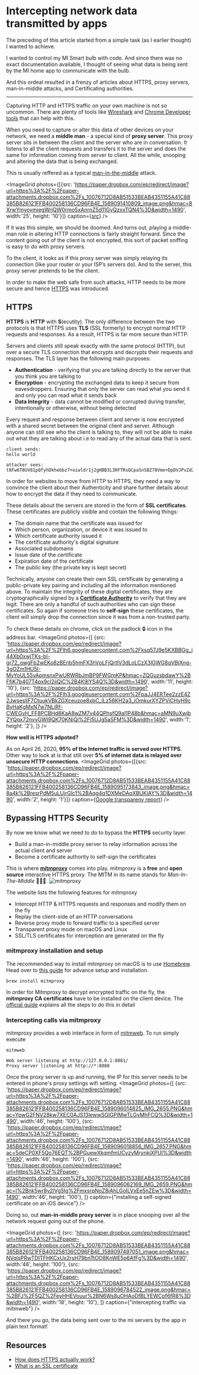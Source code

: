 


# Intercepting network data transmitted by apps

The preceding of this article started from a simple task (as I earlier thought) I wanted to achieve.

I wanted to control my MI Smart bulb with code. And since there was no exact documentation available, I thought of seeing what data is being sent by the MI home app to communicate with the bulb.

And this ordeal resulted in a frenzy of articles about HTTPS, proxy servers, man-in-middle attacks, and Certificating authorities.

---

Capturing HTTP and HTTPS traffic on your own machine is not so uncommon. There are plenty of tools like [Wireshark](https://www.wireshark.org/) and [Chrome Developer tools](https://developers.google.com/web/tools/chrome-devtools) that can help with this.

When you need to capture or alter this data of other devices on your network, we need a **middle man** - a special kind of **proxy server**.
This proxy server sits in between the client and the server who are in conversation.
It listens to all the client requests and transfers it to the server and does the same for information coming from server to client. All the while, snooping and altering the data that is being exchanged.

This is usually reffered as a typical [man-in-the-middle](https://www.cloudflare.com/learning/security/threats/man-in-the-middle-attack/) attack.

<ImageGrid
photos={[{src: 'https://paper.dropbox.com/ep/redirect/image?url=https%3A%2F%2Fpaper-attachments.dropbox.com%2Fs_10076712D8AB51533BEAB4351155A41C88385B826121FFB400258136CD96FB4E_1589091410809_image.png&hmac=8XrwYmyoymiegWrjQW0rmo5xAnrnZ5d11GyQzxxTQN4%3D&width=1490', width:'25', height: '10'}]}
caption={<a href="https://www.cloudflare.com/learning/security/threats/man-in-the-middle-attack/">src</a>}
/>

If it was this simple, we should be doomed. And turns out, playing a middle-man role in altering HTTP connections is fairly straight forward. Since the content going out of the client is not encrypted, this sort of packet sniffing is easy to do with proxy servers.

To the client, it looks as if this proxy server was simply relaying its connection (like your router or your ISP’s servers do). And to the server, this proxy server pretends to be the client.

In order to make the web safe from such attacks, HTTP needs to be more secure and hence [HTTPS](https://www.cloudflare.com/learning/ssl/what-is-https/) was introduced.

## HTTPS

**HTTPS** is **HTTP** with **S**(ecutity). The only difference between the two protocols is that HTTPS uses **TLS** (SSL formerly) to encrypt normal HTTP requests and responses. As a result, HTTPS is far more secure than HTTP.

Servers and clients still speak exactly with the same protocol (HTTP), but over a secure TLS connection that encrypts and decrypts their requests and responses. The TLS layer has the following main purposes:

-   **Authentication** - verifying that you are talking directly to the server that you think you are talking to
-   **Encryption** - encrypting the exchanged data to keep it secure from eavesdroppers. Ensuring that only the server can read what you send it and only you can read what it sends back
-   **Data Integrity** - data cannot be modified or corrupted during transfer, intentionally or otherwise, without being detected

Every request and response between client and server is now encrypted with a shared secret between the original client and server. Although anyone can still see who the client is talking to, they will not be able to make out what they are talking about i.e to read any of the actual data that is sent.

```
client sends:
hello world

attacker sees:
t8Fw6T8UV81pQfyhDkhebbz7+oiwldr1j2gHBB3L3RFTRsQCpaSnSBZ78Vme+DpDVJPvZdZUZHpzbbcqmSW1+3xXGsERHg9YDmpYk0VVDiRvw1H5miNieJeJ/FNUjgH0BmVRWII6+T4MnDwmCMZUI/orxP3HGwYCSIvyzS3MpmmSe4iaWKCOHQ==
```

In order for websites to move from HTTP to HTTPS, they need a way to convince the client about their Authenticity and share further details about how to encrypt the data if they need to communicate.

These details about the servers are stored in the form of **SSL certificates**. These certificates are publicly visible and contain the following things:

-   The domain name that the certificate was issued for
-   Which person, organization, or device it was issued to
-   Which certificate authority issued it
-   The certificate authority's digital signature
-   Associated subdomains
-   Issue date of the certificate
-   Expiration date of the certificate
-   The public key (the private key is kept secret)

Technically, anyone can create their own SSL certificate by generating a public-private key pairing and including all the information mentioned above.
To maintain the integrity of these digital certificates, they are cryptographically signed by a **[Certificate Authority](https://en.wikipedia.org/wiki/Certificate_authority)** to verify that they are legit. There are only a handful of such authorities who can sign these certificates.
So again if someone tries to **self-sign** these certificates, the client will simply drop the connection since it was from a non-trusted party.

To check these details on chrome, click on the padlock 🔒 icon in the address bar.
<ImageGrid
photos={[
{src: 'https://paper.dropbox.com/ep/redirect/image?url=https%3A%2F%2Flh6.googleusercontent.com%2Fksq57J9e5KXBBGg_j44Xb0xwjTKs-bl-gr72_gwgFb2wEKo8zBEnb5hmFX3hVpLFjQrtIV3dLoLCzX3lGWG8qVBjXng-3gOZm1HU5I-MyYoUL55vApmsnxPwURWRbJmBP9FWGmKP&hmac=ZQGuzsbdawY%2BFfjK7b407T4px9cl2iiQiC%2B4K9jYS4Q%3D&width=1490', width:'11', height: '10'},
{src: 'https://paper.dropbox.com/ep/redirect/image?url=https%3A%2F%2Flh3.googleusercontent.com%2FpaJJ4ERTee2zzE4Z2JwsesliF7CtuukVBkZGXceuzoe8xbC_ILz56KH2a3_iOmkurXYZPViCHyH9cByHaKgMxN7w7NLiRf-CWEGvH_FF8PCBHd8KaA8wZM7y44QPhsfQ9al1P48b&hmac=aMN9uXwjbZYQqx72nvyGWI9QK70KNiQj%2Fj5UJg5aSFM%3D&width=1490', width:'1', height: '2'},
]}
/>

**How well is HTTPS adpoted?**

As on April 26, 2020, **95% of the Internet traffic is served over HTTPS**. Other way to look at is that still over **5% of internet data is relayed over unsecure HTTP connections**.
<ImageGrid
photos={[{src: 'https://paper.dropbox.com/ep/redirect/image?url=https%3A%2F%2Fpaper-attachments.dropbox.com%2Fs_10076712D8AB51533BEAB4351155A41C88385B826121FFB400258136CD96FB4E_1589095173843_image.png&hmac=8a4k%2BresrPdM5uLUjrGlc1%2BAqg4q1DXMeDAqXBUKiAY%3D&width=1490', width:'2', height: '1'}]}
caption={<a href="https://transparencyreport.google.com/https/overview?hl=en">Google transpareny report</a>}
/>

## Bypassing HTTPS Security

By now we know what we need to do to bypass the **HTTPS** security layer.

-   Build a man-in-middle proxy server to relay information across the actual client and server
-   Become a certificate authority to self-sign the certificates

This is where **[mitmproxy](https://mitmproxy.org/)** comes into play. mitmproxy is a **free** and **open source** interactive HTTPS proxy. The MITM in its name stands for _Man-In-The-Middle_ 🤷🏽‍♂️.
![mitmproxy](https://paper.dropbox.com/ep/redirect/image?url=https%3A%2F%2Fpaper-attachments.dropbox.com%2Fs_10076712D8AB51533BEAB4351155A41C88385B826121FFB400258136CD96FB4E_1589094011858_image.png&hmac=hwnBOzL0QNO3Lt6teOxLvD%2BBda6hC%2FUTLpcEx3rSjPo%3D&width=1490)

The website lists the following features for mitmproxy

-   Intercept HTTP & HTTPS requests and responses and modify them on the fly
-   Replay the client-side of an HTTP conversations
-   Reverse proxy mode to forward traffic to a specified server
-   Transparent proxy mode on macOS and Linux
-   SSL/TLS certificates for interception are generated on the fly

### mitmproxy installation and setup

The recommended way to install mitmproxy on macOS is to use [Homebrew](https://brew.sh/). Head over to [this guide](https://docs.mitmproxy.org/stable/overview-installation/) for advance setup and installation.

```
brew install mitmproxy
```

In order for Mitmproxy to decrypt encrypted traffic on the fly, the **mitmproxy CA certificates** have to be installed on the client device.
The [official guide](https://docs.mitmproxy.org/stable/concepts-certificates/) explains all the steps to do this in detail

### Intercepting calls via mitmproxy

mitmproxy provides a web interface in form of [mitmweb](https://docs.mitmproxy.org/stable/tools-mitmweb/). To run simply execute

```
mitmweb

Web server listening at http://127.0.0.1:8081/
Proxy server listening at http://*:8080
```

Once the proxy server is up and running, the IP for this server needs to be entered in phone's proxy settings wifi setting.
<ImageGrid
photos={[
{src: 'https://paper.dropbox.com/ep/redirect/image?url=https%3A%2F%2Fpaper-attachments.dropbox.com%2Fs_10076712D8AB51533BEAB4351155A41C88385B826121FFB400258136CD96FB4E_1589096014825_IMG_2655.PNG&hmac=YpwG2FNV28kw7XEC0AJS13lewwSGIGPlMwTLGvMhFCQ%3D&width=1490', width:'46', height: '100'},
{src: 'https://paper.dropbox.com/ep/redirect/image?url=https%3A%2F%2Fpaper-attachments.dropbox.com%2Fs_10076712D8AB51533BEAB4351155A41C88385B826121FFB400258136CD96FB4E_1589096018856_IMG_2657.PNG&hmac=5deCP0XF5Qo76EQT%2BPGuewXkqmfmUCvzyMrynkiXPUI%3D&width=1490', width:'46', height: '100'},
{src: 'https://paper.dropbox.com/ep/redirect/image?url=https%3A%2F%2Fpaper-attachments.dropbox.com%2Fs_10076712D8AB51533BEAB4351155A41C88385B826121FFB400258136CD96FB4E_1589096062169_IMG_2659.PNG&hmac=I%2Bnk5wr8y2lVg5Ig%2FmxsrpNoZ8iAhLGoILVxEe5nZEw%3D&width=1490', width:'46', height: '100'},
]}
caption={"installing a self-signed certificate on an iOS device"}
/>

Doing so, out **man-in-middle proxy server** is in place snooping over all the network request going out of the phone.

<ImageGrid
photos={[
{src: 'https://paper.dropbox.com/ep/redirect/image?url=https%3A%2F%2Fpaper-attachments.dropbox.com%2Fs_10076712D8AB51533BEAB4351155A41C88385B826121FFB400258136CD96FB4E_1589097497051_image.png&hmac=NVqlsPRwTDITFHKCxUx2rsH79bnTtOO8KnWE5p6AfFg%3D&width=1490', width:'46', height: '100'},
{src: 'https://paper.dropbox.com/ep/redirect/image?url=https%3A%2F%2Fpaper-attachments.dropbox.com%2Fs_10076712D8AB51533BEAB4351155A41C88385B826121FFB400258136CD96FB4E_1589096784522_image.png&hmac=%2BFJ%2F5QZ%2FeyHHEVouur%2BN6Ws8uOHAoDfBLYEWCpf6fR8%3D&width=1490', width:'18', height: '10'},
]}
caption={"intercepting traffic via mitmweb"}
/>

And there you go, the data being sent over to the mi servers by the app in plain text format!

## Resources

-   [How does HTTPS actually work?](https://robertheaton.com/2014/03/27/how-does-https-actually-work/)
-   [What is an SSL certificate](https://www.cloudflare.com/learning/ssl/what-is-an-ssl-certificate/)
